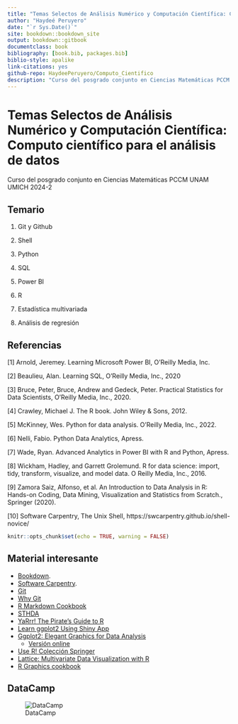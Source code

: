 ```yaml
--- 
title: "Temas Selectos de Análisis Numérico y Computación Científica: Computo científico para el análisis de datos"
author: "Haydeé Peruyero"
date: "`r Sys.Date()`"
site: bookdown::bookdown_site
output: bookdown::gitbook
documentclass: book
bibliography: [book.bib, packages.bib]
biblio-style: apalike
link-citations: yes
github-repo: HaydeePeruyero/Computo_Cientifico
description: "Curso del posgrado conjunto en Ciencias Matemáticas PCCM UNAM UMICH 2024-2"
---
```


# Temas Selectos de Análisis Numérico y Computación Científica: Computo científico para el análisis de datos

Curso del posgrado conjunto en Ciencias Matemáticas PCCM UNAM UMICH 2024-2



## Temario

1. Git y Github

2. Shell

3. Python

4. SQL

5. Power BI

6. R

7. Estadística multivariada

8. Análisis de regresión

## Referencias

[1] Arnold, Jeremey. Learning Microsoft Power BI, O’Reilly Media, Inc.

[2] Beaulieu, Alan. Learning SQL, O’Reilly Media, Inc., 2020

[3] Bruce, Peter, Bruce, Andrew and Gedeck, Peter. Practical Statistics for Data Scientists, O’Reilly Media, Inc., 2020.

[4] Crawley, Michael J. The R book. John Wiley & Sons, 2012.

[5] McKinney, Wes. Python for data analysis. O’Reilly Media, Inc., 2022.

[6] Nelli, Fabio. Python Data Analytics, Apress.

[7] Wade, Ryan. Advanced Analytics in Power BI with R and Python, Apress.

[8] Wickham, Hadley, and Garrett Grolemund. R for data science: import, tidy, transform, visualize, and
model data. O Reilly Media, Inc., 2016.

[9] Zamora Saiz, Alfonso, et al. An Introduction to Data Analysis in R: Hands-on Coding, Data Mining,
Visualization and Statistics from Scratch., Springer (2020).

[10] Software Carpentry, The Unix Shell, https://swcarpentry.github.io/shell-novice/

```r
knitr::opts_chunk$set(echo = TRUE, warning = FALSE)
```

## Material interesante

  - [Bookdown](https://bookdown.org/).
  - [Software Carpentry](https://swcarpentry.github.io/r-novice-gapminder/).
  - [Git](https://swcarpentry.github.io/git-novice/14-supplemental-rstudio/)
  - [Why Git](https://info5940.infosci.cornell.edu/setup/git/what-is-git/)
  - [R Markdown Cookbook](https://bookdown.org/yihui/rmarkdown-cookbook/)
  - [STHDA](http://www.sthda.com/english/wiki/data-visualization)
  - [YaRrr! The Pirate's Guide to R](https://bookdown.org/ndphillips/YaRrr/)
  - [Learn ggplot2 Using Shiny App](https://link.springer.com/book/10.1007/978-3-319-53019-2)
  - [Ggplot2: Elegant Graphics for Data Analysis](https://link.springer.com/book/10.1007/978-0-387-98141-3)
    - [Versión online](https://ggplot2-book.org/index.html)
  - [Use R! Colección Springer](https://www.springer.com/series/6991/books)
  - [Lattice: Multivariate Data Visualization with R](https://link.springer.com/book/10.1007/978-0-387-75969-2)
  - [R Graphics cookbook](http://www.cookbook-r.com/)
  
## DataCamp

![DataCamp](img/regular.png)